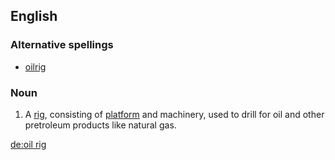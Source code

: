==English==

===Alternative spellings===
*[[oilrig]]

===Noun===
{{en-noun}}
{{wikipedia}}

# A [[rig]], consisting of [[platform]] and machinery, used to drill for oil and other pretroleum products like natural gas.

[[de:oil rig]]